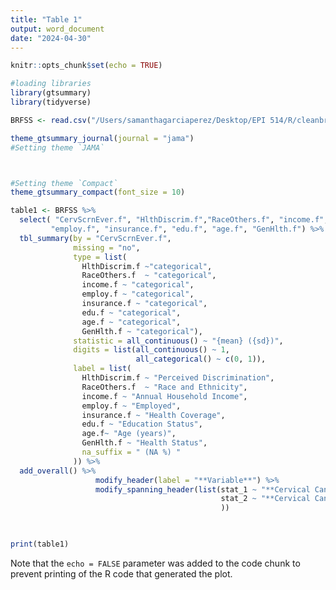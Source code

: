 ```yaml
---
title: "Table 1"
output: word_document
date: "2024-04-30"
---
```


```r
knitr::opts_chunk$set(echo = TRUE)
```

```r
#loading libraries
library(gtsummary)
library(tidyverse)

```


```r

BRFSS <- read.csv("/Users/samanthagarciaperez/Desktop/EPI 514/R/cleanbrfss.csv")

```


```r


theme_gtsummary_journal(journal = "jama")
#Setting theme `JAMA` 



#Setting theme `Compact`
theme_gtsummary_compact(font_size = 10)

table1 <- BRFSS %>%
  select( "CervScrnEver.f", "HlthDiscrim.f","RaceOthers.f", "income.f", 
         "employ.f", "insurance.f", "edu.f", "age.f", "GenHlth.f") %>%
  tbl_summary(by = "CervScrnEver.f", 
              missing = "no", 
              type = list(
                HlthDiscrim.f ~"categorical", 
                RaceOthers.f  ~ "categorical",
                income.f ~ "categorical",
                employ.f ~ "categorical",
                insurance.f ~ "categorical",
                edu.f ~ "categorical",
                age.f ~ "categorical", 
                GenHlth.f ~ "categorical"),
              statistic = all_continuous() ~ "{mean} ({sd})",
              digits = list(all_continuous() ~ 1,
                            all_categorical() ~ c(0, 1)), 
              label = list(
                HlthDiscrim.f ~ "Perceived Discrimination", 
                RaceOthers.f  ~ "Race and Ethnicity",
                income.f ~ "Annual Household Income",
                employ.f ~ "Employed",
                insurance.f ~ "Health Coverage",
                edu.f ~ "Education Status",
                age.f~ "Age (years)", 
                GenHlth.f ~ "Health Status", 
                na_suffix = " (NA %) "
              )) %>% 
  add_overall() %>%
                   modify_header(label = "**Variable**") %>%
                   modify_spanning_header(list(stat_1 ~ "**Cervical Cancer Screening**",
                                               stat_2 ~ "**Cervical Cancer Screening**"
                                               )) 
  


print(table1)


```



Note that the `echo = FALSE` parameter was added to the code chunk to prevent printing of the R code that generated the plot.
